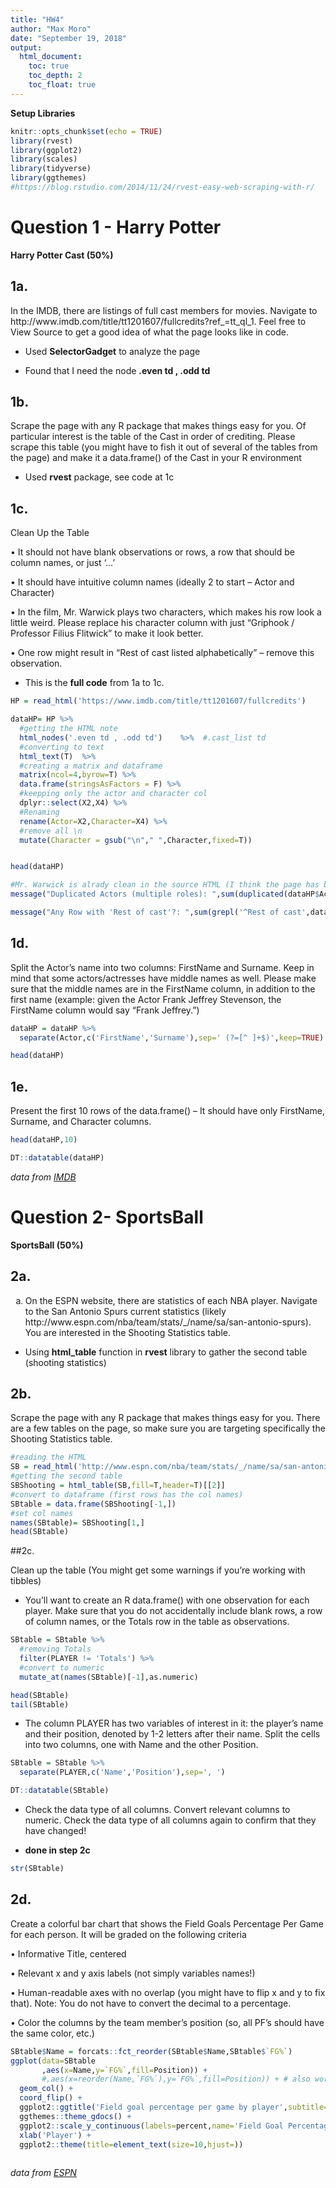 ```yaml
---
title: "HW4"
author: "Max Moro"
date: "September 19, 2018"
output:
  html_document:
    toc: true
    toc_depth: 2
    toc_float: true
---
```


**Setup Libraries **

```r
knitr::opts_chunk$set(echo = TRUE)
library(rvest)
library(ggplot2)
library(scales)
library(tidyverse)
library(ggthemes)
#https://blog.rstudio.com/2014/11/24/rvest-easy-web-scraping-with-r/
```

# Question 1 - Harry Potter

**Harry Potter Cast (50%)**

## 1a.

In the IMDB, there are listings of full cast members for movies. Navigate to http://www.imdb.com/title/tt1201607/fullcredits?ref_=tt_ql_1. Feel free to View Source to get a
good idea of what the page looks like in code.


- Used **SelectorGadget** to analyze the page

- Found that I need the node **.even td , .odd td**


## 1b.

Scrape the page with any R package that makes things easy for you. Of particular interest is the table of the Cast in order of crediting. Please scrape this table (you might have to fish it out of several of the tables from the page) and make it a data.frame() of the Cast in your R environment

- Used **rvest** package, see code at 1c

## 1c.

Clean Up the Table

• It should not have blank observations or rows, a row that should be column names, or just ‘…’

• It should have intuitive column names (ideally 2 to start – Actor and Character)

• In the film, Mr. Warwick plays two characters, which makes his row look a little weird. Please replace his character column with just “Griphook / Professor Filius Flitwick” to make it look better.

• One row might result in “Rest of cast listed alphabetically” – remove this observation.

- This is the **full code** from 1a to 1c.

```r
HP = read_html('https://www.imdb.com/title/tt1201607/fullcredits')

dataHP= HP %>% 
  #getting the HTML note 
  html_nodes('.even td , .odd td')    %>%  #.cast_list td
  #converting to text
  html_text(T)  %>%
  #creating a matrix and dataframe
  matrix(ncol=4,byrow=T) %>%
  data.frame(stringsAsFactors = F) %>%
  #keepping only the actor and character col
  dplyr::select(X2,X4) %>%
  #Renaming
  rename(Actor=X2,Character=X4) %>%
  #remove all \n
  mutate(Character = gsub("\n"," ",Character,fixed=T))


head(dataHP)

#Mr. Warwick is alrady clean in the source HTML (I think the page has been change#)
message("Duplicated Actors (multiple roles): ",sum(duplicated(dataHP$Actor)))

message("Any Row with 'Rest of cast'?: ",sum(grepl('^Rest of cast',dataHP$Actor)))
```

## 1d.

Split the Actor’s name into two columns: FirstName and Surname. Keep in mind that some actors/actresses have middle names as well. Please make sure that the middle names are in the FirstName column, in addition to the first name (example: given the Actor Frank Jeffrey Stevenson, the FirstName column would say “Frank Jeffrey.”)

```r
dataHP = dataHP %>% 
  separate(Actor,c('FirstName','Surname'),sep=' (?=[^ ]+$)',keep=TRUE)

head(dataHP)
```

## 1e.

Present the first 10 rows of the data.frame() – It should have only FirstName, Surname,
and Character columns.

```r

head(dataHP,10)
```

```r
DT::datatable(dataHP)
```


*data from [IMDB](https://www.imdb.com/title/tt1201607/fullcredits)*

# Question 2- SportsBall

**SportsBall (50%)**

## 2a.

a. On the ESPN website, there are statistics of each NBA player. Navigate to the San Antonio Spurs current statistics (likely http://www.espn.com/nba/team/stats/_/name/sa/san-antonio-spurs).
You are interested in the Shooting Statistics table.

- Using **html_table** function in **rvest** library to gather the second table (shooting statistics)


## 2b.

Scrape the page with any R package that makes things easy for you. There are a few tables on the page, so make sure you are targeting specifically the Shooting Statistics table.

```r
#reading the HTML
SB = read_html('http://www.espn.com/nba/team/stats/_/name/sa/san-antonio-spurs')
#getting the second table
SBShooting = html_table(SB,fill=T,header=T)[[2]]
#convert to dataframe (first rows has the col names)
SBtable = data.frame(SBShooting[-1,])
#set col names
names(SBtable)= SBShooting[1,]
head(SBtable)
```

##2c.

Clean up the table (You might get some warnings if you’re working with tibbles)

- You’ll want to create an R data.frame() with one observation for each player. Make sure that you do not accidentally include blank rows, a row of column names, or the Totals row in the table as observations.
```r

SBtable = SBtable %>%
  #removing Totals
  filter(PLAYER != 'Totals') %>%
  #convert to numeric
  mutate_at(names(SBtable)[-1],as.numeric)

head(SBtable)
tail(SBtable)
```

- The column PLAYER has two variables of interest in it: the player’s name and their position, denoted by 1-2 letters after their name. Split the cells into two columns, one with Name and the other Position. 

```r
SBtable = SBtable %>%
  separate(PLAYER,c('Name','Position'),sep=', ')

DT::datatable(SBtable)
```
- Check the data type of all columns. Convert relevant columns to numeric. Check the data type of all columns again to confirm that they have changed!

- **done in step 2c**

```r
str(SBtable)
```


## 2d.

Create a colorful bar chart that shows the Field Goals Percentage Per Game for each person. It will be graded on the following criteria

• Informative Title, centered

• Relevant x and y axis labels (not simply variables names!)

• Human-readable axes with no overlap (you might have to flip x and y to fix that). Note: You do not have to convert the decimal to a percentage.

• Color the columns by the team member’s position (so, all PF’s should have the same color, etc.)

```r

SBtable$Name = forcats::fct_reorder(SBtable$Name,SBtable$`FG%`)
ggplot(data=SBtable
       ,aes(x=Name,y=`FG%`,fill=Position)) +
       #,aes(x=reorder(Name,`FG%`),y=`FG%`,fill=Position)) + # also works without the forcats
  geom_col() + 
  coord_flip() +
  ggplot2::ggtitle('Field goal percentage per game by player',subtitle='Team: San Antonio Spurs') +
  ggthemes::theme_gdocs() + 
  ggplot2::scale_y_continuous(labels=percent,name='Field Goal Percentage Per Game') +
  xlab('Player') + 
  ggplot2::theme(title=element_text(size=10,hjust=))
  
```

*data from [ESPN](http://www.espn.com/nba/team/stats/_/name/sa/san-antonio-spurs)*
